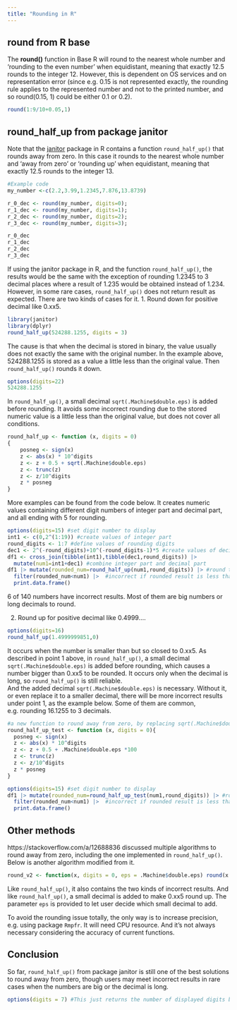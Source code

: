 ```yaml
---
title: "Rounding in R"
---
```


## round from R base

The **round()** function in Base R will round to the nearest whole number and 'rounding to the even number' when equidistant, meaning that exactly 12.5 rounds to the integer 12. However, this is dependent on OS services and on representation error (since e.g. 0.15 is not represented exactly, the rounding rule applies to the represented number and not to the printed number, and so round(0.15, 1) could be either 0.1 or 0.2).

```R
round(1:9/10+0.05,1)
```

## round_half_up from package janitor

Note that the [janitor](https://sfirke.github.io/janitor/) package in R contains a function `round_half_up()` that rounds away from zero. In this case it rounds to the nearest whole number and 'away from zero' or 'rounding up' when equidistant, meaning that exactly 12.5 rounds to the integer 13.

```R
#Example code
my_number <-c(2.2,3.99,1.2345,7.876,13.8739)

r_0_dec <- round(my_number, digits=0);
r_1_dec <- round(my_number, digits=1);
r_2_dec <- round(my_number, digits=2);
r_3_dec <- round(my_number, digits=3);

r_0_dec
r_1_dec
r_2_dec
r_3_dec
```

If using the janitor package in R, and the function `round_half_up()`, the results would be the same with the exception of rounding 1.2345 to 3 decimal places where a result of 1.235 would be obtained instead of 1.234.
However, in some rare cases, `round_half_up()` does not return result as expected. There are two kinds of cases for it. 1. Round down for positive decimal like 0.xx5.

```R
library(janitor)
library(dplyr)
round_half_up(524288.1255, digits = 3)
```

The cause is that when the decimal is stored in binary, the value usually does not exactly the same with the original number. In the example above, 524288.1255 is stored as a value a little less than the original value. Then `round_half_up()` rounds it down.

```R
options(digits=22)
524288.1255
```


In `round_half_up()`, a small decimal `sqrt(.Machine$double.eps)` is added before rounding. It avoids some incorrect rounding due to the stored numeric value is a little less than the original value, but does not cover all conditions.

```R
round_half_up <- function (x, digits = 0) 
{
    posneg <- sign(x)
    z <- abs(x) * 10^digits
    z <- z + 0.5 + sqrt(.Machine$double.eps)
    z <- trunc(z)
    z <- z/10^digits
    z * posneg
}
```

More examples can be found from the code below. It creates numeric values containing different digit numbers of integer part and decimal part, and all ending with 5 for rounding.

```R
options(digits=15) #set digit number to display 
int1 <- c(0,2^(1:19)) #create values of integer part
round_digits <- 1:7 #define values of rounding digits
dec1 <- 2^(-round_digits)+10^(-round_digits-1)*5 #create values of decimal part
df1 <- cross_join(tibble(int1),tibble(dec1,round_digits)) |>
  mutate(num1=int1+dec1) #combine integer part and decimal part
df1 |> mutate(rounded_num=round_half_up(num1,round_digits)) |> #round the numbers
  filter(rounded_num<num1) |>  #incorrect if rounded result is less than the original number
  print.data.frame()
```

6 of 140 numbers have incorrect results. Most of them are big numbers or long decimals to round.

2.  Round up for positive decimal like 0.4999....

```R
options(digits=16)
round_half_up(1.4999999851,0)

```

It occurs when the number is smaller than but so closed to 0.xx5. As described in point 1 above, in `round_half_up()`, a small decimal `sqrt(.Machine$double.eps)` is added before rounding, which causes a number bigger than 0.xx5 to be rounded. It occurs only when the decimal is long, so `round_half_up()` is still reliable.\
And the added decimal `sqrt(.Machine$double.eps)` is necessary. Without it, or even replace it to a smaller decimal, there will be more incorrect results under point 1, as the example below. Some of them are common, e.g. rounding 16.1255 to 3 decimals.

```R
#a new function to round away from zero, by replacing sqrt(.Machine$double.eps) in round_half_up to a smaller number
round_half_up_test <- function (x, digits = 0){
  posneg <- sign(x)
  z <- abs(x) * 10^digits
  z <- z + 0.5 + .Machine$double.eps *100
  z <- trunc(z)
  z <- z/10^digits
  z * posneg
}

options(digits=15) #set digit number to display 
df1 |> mutate(rounded_num=round_half_up_test(num1,round_digits)) |> #round the numbers
  filter(rounded_num<num1) |>  #incorrect if rounded result is less than the original number
  print.data.frame()
```

## Other methods

https://stackoverflow.com/a/12688836 discussed multiple algorithms to round away from zero, including the one implemented in `round_half_up()`. Below is another algorithm modified from it.

```R
round_v2 <- function(x, digits = 0, eps = .Machine$double.eps) round(x + x * eps, digits = digits)
```

Like `round_half_up()`, it also contains the two kinds of incorrect results. And like `round_half_up()`, a small decimal is added to make 0.xx5 round up. The parameter `eps` is provided to let user decide which small decimal to add.

To avoid the rounding issue totally, the only way is to increase precision, e.g. using package `Rmpfr`. It will need CPU resource. And it's not always necessary considering the accuracy of current functions.

## Conclusion

So far, `round_half_up()` from package janitor is still one of the best solutions to round away from zero, though users may meet incorrect results in rare cases when the numbers are big or the decimal is long.

```R
options(digits = 7) #This just returns the number of displayed digits back to the default
```

